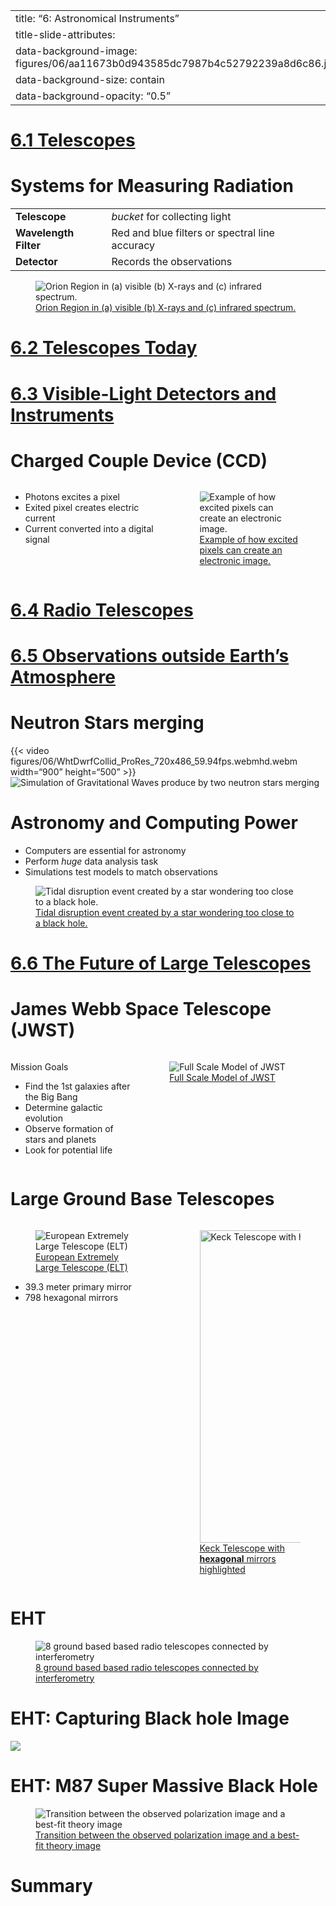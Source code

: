 
---
title: "6: Astronomical Instruments"
title-slide-attributes:
    data-background-image: figures/06/aa11673b0d943585dc7987b4c52792239a8d6c86.jpeg
    data-background-size: contain
    data-background-opacity: "0.5"
---

# {background-image="figures/06/pg_0004.svg" background-size="75%"} 

# [6.1 Telescopes](https://openstax.org/books/astronomy-2e/pages/6-1-telescopes)

# Systems for Measuring Radiation

| | |
|-|-|
|**Telescope**| *bucket* for collecting light |
|**Wavelength Filter**| Red and blue filters or spectral line accuracy |
|**Detector**| Records the observations |

![[Orion Region in (a) visible (b) X-rays and (c) infrared spectrum.](https://openstax.org/books/astronomy-2e/pages/6-1-telescopes#OSC_Astro_06_01_Originsky) ](figures/06/Orion-different-spectrums.jpeg){#fig-orion-spectrums fig-align="center"} 

# {background-image="figures/06/pg_0005.svg" background-size="75%"} 
# {background-image="figures/06/pg_0007.svg" background-size="75%"} 
# {background-image="figures/06/pg_0009.svg" background-size="75%"} 
# {background-image="figures/06/pg_0014.svg" background-size="75%"} 
# {background-image="figures/06/pg_0010.svg" background-size="75%"} 
# {background-image="figures/06/pg_0011.svg" background-size="75%"} 
# {background-image="figures/06/pg_0015.svg" background-size="75%"} 
# {background-image="figures/06/pg_0039.svg" background-size="75%"} 
# {background-image="figures/06/pg_0016.svg" background-size="75%"} 
# {background-image="figures/06/pg_0017.svg" background-size="75%"} 
# {background-image="figures/06/pg_0018.svg" background-size="75%"} 
# {background-image="figures/06/pg_0019.svg" background-size="75%"} 
# {background-image="figures/06/pg_0020.svg" background-size="75%"} 
# {background-image="figures/06/pg_0021.svg" background-size="75%"} 
# {background-image="figures/06/pg_0022.svg" background-size="75%"} 
# {background-image="figures/06/pg_0023.svg" background-size="75%"} 
# {background-image="figures/06/pg_0024.svg" background-size="75%"} 
# {background-image="figures/06/pg_0025.svg" background-size="75%"} 
# {background-image="figures/06/pg_0026.svg" background-size="75%"} 
# {background-image="figures/06/pg_0027.svg" background-size="75%"} 
# {background-image="figures/06/pg_0028.svg" background-size="75%"} 
# {background-image="figures/06/pg_0029.svg" background-size="75%"} 
# {background-image="figures/06/pg_0032.svg" background-size="75%"} 
# {background-image="figures/06/pg_0033.svg" background-size="75%"} 
# {background-image="figures/06/pg_0035.svg" background-size="75%"} 
# {background-image="figures/06/pg_0036.svg" background-size="75%"} 

# [6.2 Telescopes Today](https://openstax.org/books/astronomy-2e/pages/6-2-telescopes-today)

# {background-image="figures/06/pg_0034.svg" background-size="75%"} 
# {background-image="figures/06/pg_0037.svg" background-size="75%"} 
# {background-image="figures/06/pg_0038.svg" background-size="75%"} 

# [6.3 Visible-Light Detectors and Instruments](https://openstax.org/books/astronomy-2e/pages/6-3-visible-light-detectors-and-instruments)

# {background-image="figures/06/pg_0042.svg" background-size="75%"} 
# Charged Couple Device (CCD)


:::: {.columns}

::: {.column width="45%"}
- Photons excites a pixel
- Exited pixel creates electric current
- Current converted into a digital signal
:::
::: {.column width="45%"}
![[Example of how excited pixels can create an electronic image.](https://commons.wikimedia.org/wiki/File:EMCCD2_color_en.svg) ](figures/06/EMCCD2_color_en.svg){#fig-CCD-electronics fig-align="left"} 
:::

::::

# {background-image="figures/06/pg_0044.svg" background-size="75%"} 
# {background-image="figures/06/pg_0045.svg" background-size="75%"} 
# {background-image="figures/06/pg_0046.svg" background-size="75%"} 

# [6.4 Radio Telescopes](https://openstax.org/books/astronomy-2e/pages/6-4-radio-telescopes)
# {background-image="figures/06/pg_0047.svg" background-size="75%"} 
# {background-image="figures/06/pg_0048.svg" background-size="75%"} 


# [6.5 Observations outside Earth's Atmosphere](https://openstax.org/books/astronomy-2e/pages/6-5-observations-outside-earths-atmosphere)

# {background-image="figures/06/pg_0049.svg" background-size="75%"} 
# {background-image="figures/06/pg_0050.svg" background-size="75%"} 
# {background-image="figures/06/pg_0051.svg" background-size="75%"} 
# {background-image="figures/06/pg_0052.svg" background-size="75%"} 

# {background-image="figures/06/pg_0057.svg" background-size="75%"} 
# {background-image="figures/06/pg_0059.svg" background-size="75%"} 
# Neutron Stars merging

{{< video figures/06/WhtDwrfCollid_ProRes_720x486_59.94fps.webmhd.webm width="900" height="500" >}}
![[Simulation of Gravitational Waves produce by two neutron stars merging](https://svs.gsfc.nasa.gov/10543) ](){#fig-merger fig-align="left"} 

# Astronomy and Computing Power

- Computers are essential for astronomy
- Perform *huge* data analysis task
- Simulations test models to match observations

![[Tidal disruption event created by a star wondering too close to a black hole.](https://svs.gsfc.nasa.gov/14132) ](figures/06/BHW_TDE_Neutrino_Illustration.gif){#fig-black-hole-sim fig-align="center"} 

# [6.6 The Future of Large Telescopes](https://openstax.org/books/astronomy-2e/pages/6-6-the-future-of-large-telescopes)

# James Webb Space Telescope (JWST) 


:::: {.columns}

::: {.column width="40%"}

Mission Goals

- Find the 1st galaxies after the Big Bang
- Determine galactic evolution
- Observe formation of stars and planets
- Look for potential life

:::
::: {.column width="60%"}
![[Full Scale Model of JWST](https://www.flickr.com/photos/nasawebbtelescope/8542011795/in/album-72157632891065602/) ](figures/06/8542011795_86a5358c56_k.jpg){#fig-JWST-model fig-align="center"} 
:::

::::

# Large Ground Base Telescopes

:::: {.columns}

::: {.column width="50%"}
![[European Extremely Large Telescope (ELT)](https://openstax.org/books/astronomy-2e/pages/6-6-the-future-of-large-telescopes#OSC_Astro_06_06_Conception) ](figures/06/0a6c8ba09f8cf6e3ba40c400e805e647ccc5d8b0.jpeg){#fig-ELT fig-align="center"} 

- 39.3 meter primary mirror
- 798 hexagonal mirrors 

:::
::: {.column width="50%"}
![[Keck Telescope with **hexagonal** mirrors highlighted](https://commons.wikimedia.org/wiki/File:KeckObservatory20071013.jpg) ](figures/06/KeckObservatory20071013.png){#fig-keck-mirros fig-align="center" height=500} 
:::

::::

# EHT

![[8 ground based based radio telescopes connected by interferometry](https://www.youtube.com/watch?v=hMsNd1W_lmE) ](figures/06/EHT.svg){#fig-EHT fig-align="center"} 

# EHT: Capturing Black hole Image

![](figures/06/EHT-description.png)

# EHT: M87 Super Massive Black Hole

![[Transition between the observed polarization image and a best-fit theory image](https://eventhorizontelescope.org/blog/astronomers-image-magnetic-fields-edge-m87s-black-hole) ](figures/06/eht_m87_obs_the_pol_comp.gif){#fig-eht-polarization fig-align="center"} 

# Summary

# {background-image="figures/06/pg_0062.svg" background-size="75%"} 

